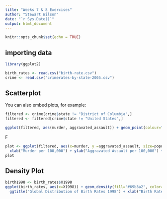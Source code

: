 ```yaml
---
title: "Weeks 7 & 8 Exercises"
author: "Stewart Wilson"
date: "`r Sys.Date()`"
output: html_document
---
```


```r
knitr::opts_chunk$set(echo = TRUE)
```

## importing data

```r
library(ggplot2)

```
```r
birth_rates <- read.csv("birth-rate.csv")
crime <- read.csv("crimerates-by-state-2005.csv")
```
## Scatterplot

You can also embed plots, for example:

```r
filtered <- crime[crime$state != "District of Columbia",]
filtered <- filtered[crime$state != "United States",]

ggplot(filtered, aes(murder, aggravated_assault)) + geom_point(colour="blue") + ggtitle("Murder vs Aggravated Assault in US") + xlab("Murder per 100,000") + ylab("Aggravated Assault per 100,000")
```
F
```r
plot <- ggplot(filtered, aes(x=murder, y =aggravated_assault, size=population)) + geom_point(alpha=.7, color='blue') +
  xlab("Murder per 100,000") + ylab("Aggravated Assault per 100,000") + ggtitle("Murder vs Aggravated Assault in U.S.")
plot
```

##  Density Plot
```r
birth1998 <- birth_rates$X1998
ggplot(birth_rates, aes(x=X1998)) + geom_density(fill="#69b3a2", color="#e9ecef", alpha=0.8) +
  ggtitle("Global Distribution of Birth Rates 1998") + xlab("Birth Rate per 1,000")
```